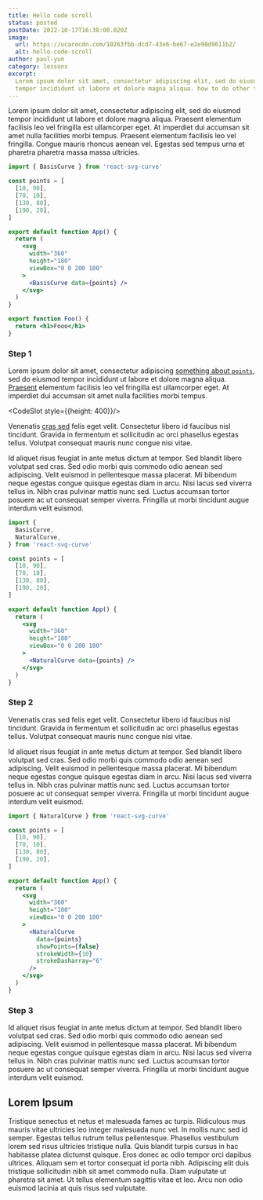 ```yaml
---
title: Hello code scroll
status: posted
postDate: 2022-10-17T16:38:00.020Z
image:
  url: https://ucarecdn.com/10263fbb-dcd7-43e6-be67-e2e90d9611b2/
  alt: hello-code-scroll
author: paul-yun
category: lessons
excerpt:
  Lorem ipsum dolor sit amet, consectetur adipiscing elit, sed do eiusmod
  tempor incididunt ut labore et dolore magna aliqua. how to do other things too.
---
```


Lorem ipsum dolor sit amet, consectetur adipiscing elit, sed do eiusmod tempor incididunt ut labore et dolore magna aliqua. Praesent elementum facilisis leo vel fringilla est ullamcorper eget. At imperdiet dui accumsan sit amet nulla facilities morbi tempus. Praesent elementum facilisis leo vel fringilla. Congue mauris rhoncus aenean vel. Egestas sed tempus urna et pharetra pharetra massa massa ultricies.

<CodeScroll preview>

<StepHead>

```jsx
import { BasisCurve } from 'react-svg-curve'

const points = [
  [10, 90],
  [70, 10],
  [130, 80],
  [190, 20],
]

export default function App() {
  return (
    <svg
      width="360"
      height="180"
      viewBox="0 0 200 100"
    >
      <BasisCurve data={points} />
    </svg>
  )
}
```

```jsx Foo.js
export function Foo() {
  return <h1>Fooo</h1>
}
```

</StepHead>

### Step 1

Lorem ipsum dolor sit amet, consectetur adipiscing [something about `points`](focus://3:8), sed do eiusmod tempor incididunt ut labore et dolore magna aliqua. [Praesent](focus://10[16:30]) elementum facilisis leo vel fringilla est ullamcorper eget. At imperdiet dui accumsan sit amet nulla facilities morbi tempus.

<CodeSlot style={{height: 400}}/>

Venenatis [cras sed](focus://Foo.js#1:3) felis eget velit. Consectetur libero id faucibus nisl tincidunt. Gravida in fermentum et sollicitudin ac orci phasellus egestas tellus. Volutpat consequat mauris nunc congue nisi vitae.

<PreviewSlot zoom={0.8} />

Id aliquet risus feugiat in ante metus dictum at tempor. Sed blandit libero volutpat sed cras. Sed odio morbi quis commodo odio aenean sed adipiscing. Velit euismod in pellentesque massa placerat. Mi bibendum neque egestas congue quisque egestas diam in arcu. Nisi lacus sed viverra tellus in. Nibh cras pulvinar mattis nunc sed. Luctus accumsan tortor posuere ac ut consequat semper viverra. Fringilla ut morbi tincidunt augue interdum velit euismod.

<StepHead>

```jsx focus=20
import {
  BasisCurve,
  NaturalCurve,
} from 'react-svg-curve'

const points = [
  [10, 90],
  [70, 10],
  [130, 80],
  [190, 20],
]

export default function App() {
  return (
    <svg
      width="360"
      height="180"
      viewBox="0 0 200 100"
    >
      <NaturalCurve data={points} />
    </svg>
  )
}
```

</StepHead>

### Step 2

Venenatis cras sed felis eget velit. Consectetur libero id faucibus nisl tincidunt. Gravida in fermentum et sollicitudin ac orci phasellus egestas tellus. Volutpat consequat mauris nunc congue nisi vitae.

Id aliquet risus feugiat in ante metus dictum at tempor. Sed blandit libero volutpat sed cras. Sed odio morbi quis commodo odio aenean sed adipiscing. Velit euismod in pellentesque massa placerat. Mi bibendum neque egestas congue quisque egestas diam in arcu. Nisi lacus sed viverra tellus in. Nibh cras pulvinar mattis nunc sed. Luctus accumsan tortor posuere ac ut consequat semper viverra. Fringilla ut morbi tincidunt augue interdum velit euismod.

<StepHead>

```jsx focus=17:22
import { NaturalCurve } from 'react-svg-curve'

const points = [
  [10, 90],
  [70, 10],
  [130, 80],
  [190, 20],
]

export default function App() {
  return (
    <svg
      width="360"
      height="180"
      viewBox="0 0 200 100"
    >
      <NaturalCurve
        data={points}
        showPoints={false}
        strokeWidth={10}
        strokeDasharray="6"
      />
    </svg>
  )
}
```

</StepHead>

### Step 3

Id aliquet risus feugiat in ante metus dictum at tempor. Sed blandit libero volutpat sed cras. Sed odio morbi quis commodo odio aenean sed adipiscing. Velit euismod in pellentesque massa placerat. Mi bibendum neque egestas congue quisque egestas diam in arcu. Nisi lacus sed viverra tellus in. Nibh cras pulvinar mattis nunc sed. Luctus accumsan tortor posuere ac ut consequat semper viverra. Fringilla ut morbi tincidunt augue interdum velit euismod.

</CodeScroll>

## Lorem Ipsum

Tristique senectus et netus et malesuada fames ac turpis. Ridiculous mus mauris vitae ultricies leo integer malesuada nunc vel. In mollis nunc sed id semper. Egestas tellus rutrum tellus pellentesque. Phasellus vestibulum lorem sed risus ultricies tristique nulla. Quis blandit turpis cursus in hac habitasse platea dictumst quisque. Eros donec ac odio tempor orci dapibus ultrices. Aliquam sem et tortor consequat id porta nibh. Adipiscing elit duis tristique sollicitudin nibh sit amet commodo nulla. Diam vulputate ut pharetra sit amet. Ut tellus elementum sagittis vitae et leo. Arcu non odio euismod lacinia at quis risus sed vulputate.
